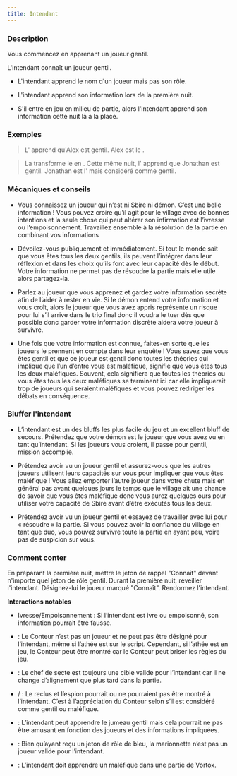 ```yaml
---
title: Intendant
---
```



<Role INTENDANT header />

### Description

Vous commencez en apprenant un joueur gentil.

L'intendant connaît un joueur gentil.

-   L'intendant apprend le nom d'un joueur mais pas son rôle.

-   L'intendant apprend son information lors de la première nuit.

-   S'il entre en jeu en milieu de partie, alors l'intendant apprend son information cette nuit là à la place.

### Exemples

> L'<Role INTENDANT /> apprend qu'Alex est gentil. Alex est le <Role CROQUE_MORT />.

> La <Role VIEILLE_CHOUETTE /> transforme le <Role CULTIVATEUR_DE_PAVOT /> en <Role INTENDANT />. Cette même nuit, l'<Role INTENDANT /> apprend que Jonathan est gentil. Jonathan est l'<Role ESPION /> mais considéré comme gentil. 

### Mécaniques et conseils

- Vous connaissez un joueur qui n’est ni Sbire ni démon. C’est une belle information ! Vous pouvez croire qu’il agit pour le village avec de bonnes intentions et la seule chose qui peut altérer son infirmation est l’ivresse ou l’empoisonnement. Travaillez ensemble à la résolution de la partie en combinant vos informations

- Dévoilez-vous publiquement et immédiatement. Si tout le monde sait que vous êtes tous les deux gentils, ils peuvent l’intégrer dans leur réflexion et dans les choix qu’ils font avec leur capacité dès le début. Votre information ne permet pas de résoudre la partie mais elle utile alors partagez-la.

- Parlez au joueur que vous apprenez et gardez votre information secrète afin de l’aider à rester en vie. Si le démon entend votre information et vous croît, alors le joueur que vous avez appris représente un risque pour lui s’il arrive dans le trio final donc il voudra le tuer dès que possible donc garder votre information discrète aidera votre joueur à survivre.

- Une fois que votre information est connue, faites-en sorte que les joueurs le prennent en compte dans leur enquête ! Vous savez que vous êtes gentil et que ce joueur est gentil donc toutes les théories qui implique que l’un d’entre vous est maléfique, signifie que vous êtes tous les deux maléfiques. Souvent, cela signifiera que toutes les théories ou vous êtes tous les deux maléfiques se terminent ici car elle impliquerait trop de joueurs qui seraient maléfiques et vous pouvez rediriger les débats en conséquence.

### Bluffer l'intendant

- L’intendant est un des bluffs les plus facile du jeu et un excellent bluff de secours. Prétendez que votre démon est le joueur que vous avez vu en tant qu’intendant. Si les joueurs vous croient, il passe pour gentil, mission accomplie.

- Prétendez avoir vu un joueur gentil et assurez-vous que les autres joueurs utilisent leurs capacités sur vous pour impliquer que vous êtes maléfique ! Vous allez emporter l’autre joueur dans votre chute mais en général pas avant quelques jours le temps que le village ait une chance de savoir que vous êtes maléfique donc vous aurez quelques ours pour utiliser votre capacité de Sbire avant d’être exécutés tous les deux.

- Prétendez avoir vu un joueur gentil et essayez de travailler avec lui pour « résoudre » la partie. Si vous pouvez avoir la confiance du village en tant que duo, vous pouvez survivre toute la partie en ayant peu, voire pas de suspicion sur vous. 

### Comment conter

En préparant la première nuit, mettre le jeton de rappel "Connaît" devant n'importe quel jeton de rôle gentil. Durant la première nuit, réveiller l'intendant. Désignez-lui le joueur marqué "Connaît". Rendormez l'intendant.

**Interactions notables**

- Ivresse/Empoisonnement : Si l’intendant est ivre ou empoisonné, son information pourrait être fausse.

- <Role ATHEE /> : Le Conteur n’est pas un joueur et ne peut pas être désigné pour l’intendant, même si l’athée est sur le script. Cependant, si l’athée est en jeu, le Conteur peut être montré car le Conteur peut briser les règles du jeu.

- <Role CHEF_DE_SECTE /> : Le chef de secte est toujours une cible valide pour l’intendant car il ne change d’alignement que plus tard dans la partie. 

- <Role RECLUS /> / <Role ESPION />:  Le reclus et l’espion pourrait ou ne pourraient pas être montré à l’intendant. C’est à l’appréciation du Conteur selon s’il est considéré comme gentil ou maléfique. 

- <Role JUMEAU_MALEFIQUE />:  L’intendant peut apprendre le jumeau gentil mais cela pourrait ne pas être amusant en fonction des joueurs et des informations impliquées.

- <Role MARIONNETTE />: Bien qu’ayant reçu un jeton de rôle de bleu, la marionnette n’est pas un joueur valide pour l’intendant.

- <Role VORTOX />: L’intendant doit apprendre un maléfique dans une partie de Vortox.
